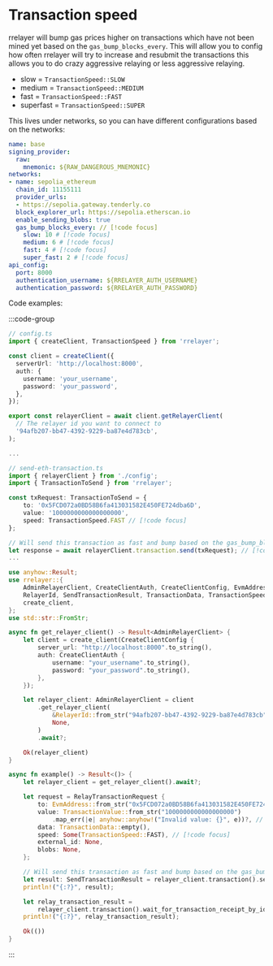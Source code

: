 # Transaction speed

rrelayer will bump gas prices higher on transactions which have not been mined yet based on the `gas_bump_blocks_every`.
This will allow you to config how often rrelayer will try to increase and resubmit the transactions this allows you to
do crazy aggressive relaying or less aggressive relaying.

- slow = `TransactionSpeed::SLOW`
- medium = `TransactionSpeed::MEDIUM`
- fast = `TransactionSpeed::FAST`
- superfast = `TransactionSpeed::SUPER`

This lives under networks, so you can have different configurations based on the networks:

```yaml
name: base
signing_provider:
  raw:
    mnemonic: ${RAW_DANGEROUS_MNEMONIC}
networks:
- name: sepolia_ethereum
  chain_id: 11155111
  provider_urls:
  - https://sepolia.gateway.tenderly.co
  block_explorer_url: https://sepolia.etherscan.io
  enable_sending_blobs: true
  gas_bump_blocks_every: // [!code focus]
    slow: 10 # [!code focus]
    medium: 6 # [!code focus]
    fast: 4 # [!code focus]
    super_fast: 2 # [!code focus]
api_config:
  port: 8000
  authentication_username: ${RRELAYER_AUTH_USERNAME}
  authentication_password: ${RRELAYER_AUTH_PASSWORD}
```

Code examples:

:::code-group

```ts [node]
// config.ts
import { createClient, TransactionSpeed } from 'rrelayer';

const client = createClient({
  serverUrl: 'http://localhost:8000',
  auth: {
    username: 'your_username',
    password: 'your_password',
  },
});

export const relayerClient = await client.getRelayerClient(
  // The relayer id you want to connect to
  '94afb207-bb47-4392-9229-ba87e4d783cb',
);

...

// send-eth-transaction.ts
import { relayerClient } from './config';
import { TransactionToSend } from 'rrelayer';

const txRequest: TransactionToSend = {
    to: '0x5FCD072a0BD58B6fa413031582E450FE724dba6D',
    value: '1000000000000000000',
    speed: TransactionSpeed.FAST // [!code focus]
};

// Will send this transaction as fast and bump based on the gas_bump_blocks_every // [!code focus]
let response = await relayerClient.transaction.send(txRequest); // [!code focus]
...
```

```rs [rust]
use anyhow::Result;
use rrelayer::{
    AdminRelayerClient, CreateClientAuth, CreateClientConfig, EvmAddress, RelayTransactionRequest,
    RelayerId, SendTransactionResult, TransactionData, TransactionSpeed, TransactionValue,
    create_client,
};
use std::str::FromStr;

async fn get_relayer_client() -> Result<AdminRelayerClient> {
    let client = create_client(CreateClientConfig {
        server_url: "http://localhost:8000".to_string(),
        auth: CreateClientAuth {
            username: "your_username".to_string(),
            password: "your_password".to_string(),
        },
    });

    let relayer_client: AdminRelayerClient = client
        .get_relayer_client(
            &RelayerId::from_str("94afb207-bb47-4392-9229-ba87e4d783cb")?,
            None,
        )
        .await?;

    Ok(relayer_client)
}

async fn example() -> Result<()> {
    let relayer_client = get_relayer_client().await?;

    let request = RelayTransactionRequest {
        to: EvmAddress::from_str("0x5FCD072a0BD58B6fa413031582E450FE724dba6D")?,
        value: TransactionValue::from_str("1000000000000000000")
            .map_err(|e| anyhow::anyhow!("Invalid value: {}", e))?, // 1 ETH in wei
        data: TransactionData::empty(),
        speed: Some(TransactionSpeed::FAST), // [!code focus]
        external_id: None,
        blobs: None,
    };

    // Will send this transaction as fast and bump based on the gas_bump_blocks_every // [!code focus]
    let result: SendTransactionResult = relayer_client.transaction().send(&request, None).await?; // [!code focus]
    println!("{:?}", result);

    let relay_transaction_result =
        relayer_client.transaction().wait_for_transaction_receipt_by_id(&result.id).await?;
    println!("{:?}", relay_transaction_result);

    Ok(())
}
```

:::
